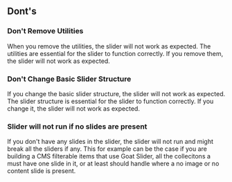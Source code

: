 
## Dont's

### Don't Remove Utilities

When you remove the utilities, the slider will not work as expected. The utilities are essential for the slider to function correctly. If you remove them, the slider will not work as expected.

### Don't Change Basic Slider Structure

If you change the basic slider structure, the slider will not work as expected. The slider structure is essential for the slider to function correctly. If you change it, the slider will not work as expected.

### Slider will not run if no slides are present

If you don't have any slides in the slider, the slider will not run and might break all the sliders if any. This for example can be the case if you are building a CMS filterable items that use Goat Slider, all the collecitons a must have one slide in it, or at least should handle where a no image or no content slide is present.